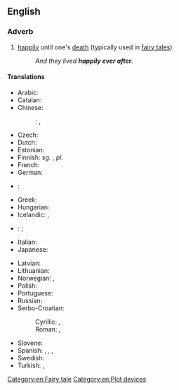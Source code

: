 ==English==

===Adverb===
{{head|en|adverb|head=[[happily]] [[ever]] [[after]]}}

# {{context|idiomatic|often preceded by "to live"|lang=en}} [[happily]] until one's [[death]] (typically used in [[fairy tale]]s)
#: ''And they lived '''happily ever after'''.''

====Translations====
{{trans-top|happily until one's death}}
* Arabic: {{t-|ar|وعاشو عيشة سعيده}}
* Catalan: {{t-|ca|i van viure feliços i van menjar anissos}}
* Chinese:
*: {{ttbc|cmn}}: {{t|cmn|从此，他们过着幸福快乐的日子}}, {{t|cmn|從此，他們過著幸福快樂的日子}}
* Czech: {{t-|cs|a žili šťastně až do smrti}}
* Dutch: {{t-|nl|en ze leefden nog lang en gelukkig}}
* Estonian: {{t-|et|ja kui nad surnud pole, siis elavad nad õnnelikult tänase päevani}}
* Finnish: ''sg.'' {{t-|fi|onnellisena elämänsä loppuun asti}}, ''pl.'' {{t-|fi|onnellisina elämänsä loppuun asti}}
* French: {{t-|fr|ils vécurent heureux et eurent beaucoup d’enfants}}
* German: {{t-|de|und wenn sie nicht gestorben sind, dann leben sie noch heute}}
* {{ttbc|ank}}: {{tø|ank|tamtis noe lat/ dok ba muaan yi wa}}
* Greek: {{t+|el|κι έζησαν αυτοί καλά κι εμείς καλύτερα}}
* Hungarian: {{t-|hu|és boldogan éltek, míg meg nem haltak}}
* Icelandic: {{t-|is|og þau lifðu vel og lengi}}, {{t-|is|Og þau lifðu hamingjusöm til æviloka}}
* {{ttbc|irk}}: {{tø|irk|aa fák}}; {{tø|irk|a-n ti'itá-r akóo doo-rén na alki'íit}}
* Italian: {{t-|it|e vissero per sempre felici e contenti}}
* Japanese: {{t-|ja|めでたしめでたし|tr=medetashi medetashi|sc=Jpan}}
{{trans-mid}}
* Latvian: {{t-|lv|un viņi dzīvoja ilgi un laimīgi}}
* Lithuanian: {{t-|lt|ir jie gyveno ilgai ir laimingai}}
* Norwegian: {{t-|no|og så levde de lykkelig alle sine dager}}, {{t-|no|og er de ikke døde, så lever de ennå}}
* Polish: {{t-|pl|i żyli długo i szczęśliwie}}
* Portuguese: {{t-|pt|e viveram felizes para sempre}}
* Russian: {{t-|ru|и жили они долго и счастливо}}
* Serbo-Croatian:
*: Cyrillic: {{t-|sh|и живјели су дуго и сретно|sc=Cyrl}}, {{t-|sh|и живели су срећно до краја живота|sc=Cyrl}}
*: Roman: {{t-|sh|i živjeli su dugo i sretno}}, {{t-|sh|i živeli su srećno do kraja života}}
* Slovene: {{t-|sl|in živeli so srečno do konca svojih dni}}
* Spanish: {{t-|es|Y vivieron felices y comieron perdices}}, {{t-|es|Y colorín colorado, este cuento se ha acabado}}, {{t-|es|Y vivieron felices por siempre jamás}}, {{t-|es|Y vivieron felices el resto de sus días}}
* Swedish: {{t-|sv|och så levde de lyckliga i alla sina dagar}}
* Turkish: {{t-|tr|ve hayatlarının sonuna kadar mutlu yaşadılar}}, {{t-|tr|ve sonsuza kadar mutlu yaşadılar}}
{{trans-bottom}}

[[Category:en:Fairy tale]]
[[Category:en:Plot devices]]